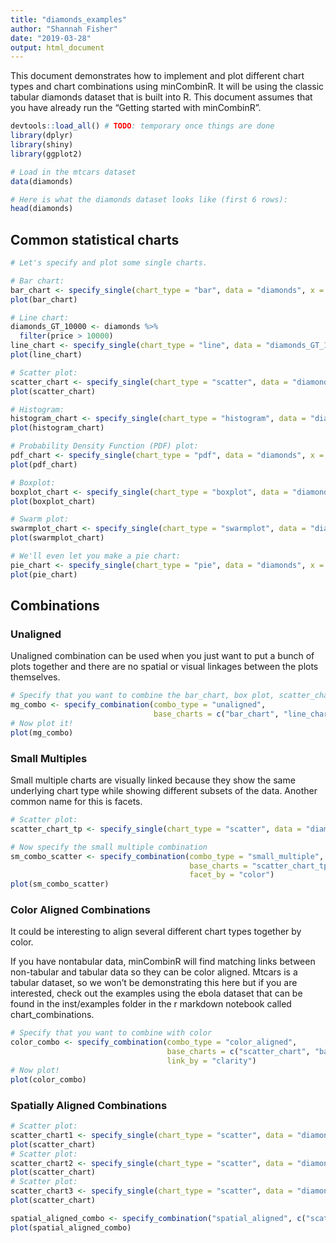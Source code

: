 ```yaml
---
title: "diamonds_examples"
author: "Shannah Fisher"
date: "2019-03-28"
output: html_document
---
```


This document demonstrates how to implement and plot different chart types and chart combinations using minCombinR. It will be using the classic tabular diamonds dataset that is built into R. This document assumes that you have already run the "Getting started with minCombinR".


```r

devtools::load_all() # TODO: temporary once things are done
library(dplyr)
library(shiny)
library(ggplot2)

# Load in the mtcars dataset
data(diamonds)

# Here is what the diamonds dataset looks like (first 6 rows):
head(diamonds)
```

## Common statistical charts

```r

# Let's specify and plot some single charts.

# Bar chart:
bar_chart <- specify_single(chart_type = "bar", data = "diamonds", x = "cut")
plot(bar_chart)

# Line chart:
diamonds_GT_10000 <- diamonds %>%
  filter(price > 10000)
line_chart <- specify_single(chart_type = "line", data = "diamonds_GT_10000", x = "carat", y = "price")
plot(line_chart)

# Scatter plot:
scatter_chart <- specify_single(chart_type = "scatter", data = "diamonds", x = "carat", y = "price")
plot(scatter_chart)

# Histogram:
histogram_chart <- specify_single(chart_type = "histogram", data = "diamonds", x = "carat")
plot(histogram_chart)

# Probability Density Function (PDF) plot:
pdf_chart <- specify_single(chart_type = "pdf", data = "diamonds", x = "carat")
plot(pdf_chart)

# Boxplot:
boxplot_chart <- specify_single(chart_type = "boxplot", data = "diamonds", x = "color", y = "price")
plot(boxplot_chart)

# Swarm plot:
swarmplot_chart <- specify_single(chart_type = "swarmplot", data = "diamonds", x = "color", y = "price")
plot(swarmplot_chart)

# We'll even let you make a pie chart:
pie_chart <- specify_single(chart_type = "pie", data = "diamonds", x = "cut")
plot(pie_chart)

```

## Combinations

### Unaligned
Unaligned combination can be used when you just want to put a bunch of plots together and there are no spatial or visual linkages between the plots themselves.

```r

# Specify that you want to combine the bar_chart, box plot, scatter_chart and swarmplot_chart
mg_combo <- specify_combination(combo_type = "unaligned", 
                                base_charts = c("bar_chart", "line_chart", "scatter_chart"))
# Now plot it!
plot(mg_combo)
```

### Small Multiples
Small multiple charts are visually linked because they show the same underlying chart type while showing different subsets of the data. Another common name for this is facets.


```r

# Scatter plot:
scatter_chart_tp <- specify_single(chart_type = "scatter", data = "diamonds", x = "table", y = "price")

# Now specify the small multiple combination
sm_combo_scatter <- specify_combination(combo_type = "small_multiple", 
                                        base_charts = "scatter_chart_tp", 
                                        facet_by = "color")
plot(sm_combo_scatter)


```
### Color Aligned Combinations

It could be interesting to align several different chart types together by color.  

If you have nontabular data, minCombinR will find matching links between non-tabular and tabular data so they can be color aligned. Mtcars is a tabular dataset, so we won't be demonstrating this here but if you are interested, check out the examples using the ebola dataset that can be found in the inst/examples folder in the r markdown notebook called chart_combinations. 

```r

# Specify that you want to combine with color
color_combo <- specify_combination(combo_type = "color_aligned", 
                                   base_charts = c("scatter_chart", "bar_chart"),
                                   link_by = "clarity")
# Now plot!
plot(color_combo)
```

### Spatially Aligned Combinations

```r

# Scatter plot:
scatter_chart1 <- specify_single(chart_type = "scatter", data = "diamonds", x = "carat", y = "price")
plot(scatter_chart)
# Scatter plot:
scatter_chart2 <- specify_single(chart_type = "scatter", data = "diamonds", x = "carat", y = "price")
plot(scatter_chart)
# Scatter plot:
scatter_chart3 <- specify_single(chart_type = "scatter", data = "diamonds", x = "carat", y = "price")
plot(scatter_chart)

spatial_aligned_combo <- specify_combination("spatial_aligned", c("scatter_chart1", "scatter_chart2", "scatter_chart3"))
plot(spatial_aligned_combo)
```
